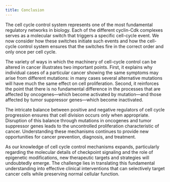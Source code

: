 ```yaml
---
title: Conclusion
---
```



The cell cycle control system represents one of the most fundamental regulatory networks in biology. Each of the different cyclin-Cdk complexes serves as a molecular switch that triggers a specific cell-cycle event. We now consider how these switches initiate such events and how the cell-cycle control system ensures that the switches fire in the correct order and only once per cell cycle.

The variety of ways in which the machinery of cell-cycle control can be altered in cancer illustrates two important points. First, it explains why individual cases of a particular cancer showing the same symptoms may arise from different mutations: in many cases several alternative mutations will have much the same effect on cell proliferation. Second, it reinforces the point that there is no fundamental difference in the processes that are affected by oncogenes—which become activated by mutation—and those affected by tumor suppressor genes—which become inactivated.

The intricate balance between positive and negative regulators of cell cycle progression ensures that cell division occurs only when appropriate. Disruption of this balance through mutations in oncogenes and tumor suppressor genes leads to the uncontrolled proliferation characteristic of cancer. Understanding these mechanisms continues to provide new opportunities for cancer prevention, diagnosis, and treatment.

As our knowledge of cell cycle control mechanisms expands, particularly regarding the molecular details of checkpoint signaling and the role of epigenetic modifications, new therapeutic targets and strategies will undoubtedly emerge. The challenge lies in translating this fundamental understanding into effective clinical interventions that can selectively target cancer cells while preserving normal cellular function.
